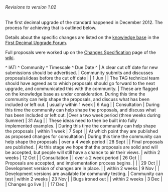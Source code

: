 ====== Revisions to version 1.02 ======

The first decimal upgrade of the standard happened in December 2012. The process for achieving that is outlined below.

Details about the specific changes are listed on the [[http://support.iatistandard.org/|knowledge base]] in the [[http://support.iatistandard.org/forums/21131653-first-decimal-upgrade|First Decimal Upgrade Forum]].

Full proposals were worked up on the [[http://wiki.iatistandard.org/standard/revision/1.02/changes_specification|Changes Specification]] page of the [[http://wiki.iatistandard.org/|wiki]].

^ IATI ^ Community ^ Timescale ^ Due Date ^
| A clear cut off date for new submissions should be advertised. | Community submits and discusses proposals/ideas before the cut off date |  | 1 Jun |
| The TAG technical team should have agreed as to which proposals should go forward to the next upgrade, and communicated this with the community. | These are flagged on the knowledge base as under consideration. During this time the community can help shape the proposals, and discuss what has been included or left out. | usually within 1 week | 6 Aug |
| Consultation | During this time the community can help shape the proposals, and discuss what has been included or left out. |Over a two week period (three weeks during Summer) | 31 Aug |
| These ideas need to then be built into fully implemented examples. | During this time the community can help shape the proposals | within 1 week | 7 Sept |
| At which point they are published as proposed changes for consultation | During this time the community can help shape the proposals | over a 4 week period | 28 Sept |
| Final proposals are published. | At this stage we hope that the proposals are solid and will be accepted, but people will still have a chance to air their views. | within 2 weeks | 12 Oct |
| Consultation |  | over a 2 week period | 26 Oct |
| Proposals are accepted, and implementation process begins. |  |  | 29 Oct |
| Development version of changes are in place. |  | within 2 weeks | 9 Nov |
| Development versions are available for community testing. | Community can test | within 2 weeks | 23 Nov |
| Bugs ironed out |  | within 2 weeks | 3 Dec |
| Changes go live |  |  | 17 Dec |



